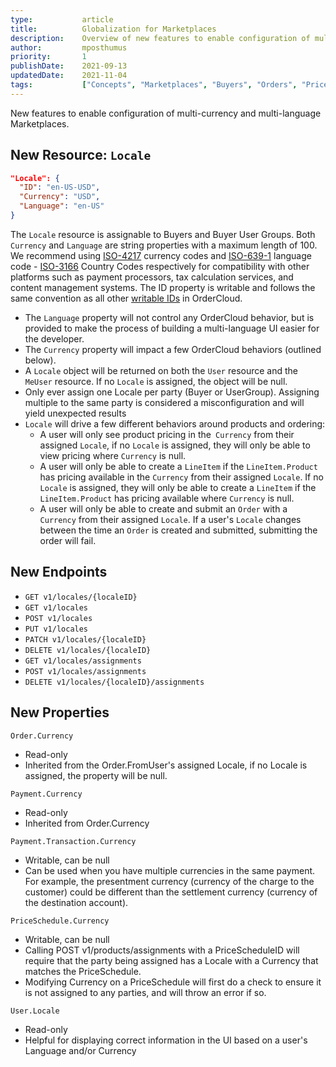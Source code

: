 ```yaml
---
type:           article
title:          Globalization for Marketplaces
description:    Overview of new features to enable configuration of multi-currency and multi-language Marketplaces.
author:         mposthumus
priority:       1
publishDate:    2021-09-13
updatedDate:    2021-11-04
tags:           ["Concepts", "Marketplaces", "Buyers", "Orders", "PriceSchedules"]
---
```


 New features to enable configuration of multi-currency and multi-language Marketplaces.

## New Resource: `Locale`
```json
"Locale": {
  "ID": "en-US-USD",
  "Currency": "USD",
  "Language": "en-US"
}
```
The `Locale` resource is assignable to Buyers and Buyer User Groups. Both `Currency` and `Language` are string properties with a maximum length of 100. We recommend using [ISO-4217](https://en.wikipedia.org/wiki/ISO_4217) currency codes and [ISO-639-1](https://en.wikipedia.org/wiki/ISO_639-1) language code - [ISO-3166](https://en.wikipedia.org/wiki/List_of_ISO_3166_country_codes) Country Codes respectively for compatibility with other platforms such as payment processors, tax calculation services, and content management systems. The ID property is writable and follows the same convention as all other [writable IDs](https://ordercloud.io/learn/ordercloud-basics/conventions#writeable-ids) in OrderCloud. 
- The `Language` property will not control any OrderCloud behavior, but is provided to make the process of building a multi-language UI easier for the developer. 
- The `Currency` property will impact a few OrderCloud behaviors (outlined below).
- A `Locale` object will be returned on both the `User` resource and the `MeUser` resource. If no `Locale` is assigned, the object will be null.
- Only ever assign one Locale per party (Buyer or UserGroup). Assigning multiple to the same party is considered a misconfiguration and will yield unexpected results
- `Locale` will drive a few different behaviors around products and ordering:
   - A user will only see product pricing in the` Currency` from their assigned `Locale`, if no `Locale` is assigned, they will only be able to view pricing where `Currency` is null.
   - A user will only be able to create a `LineItem` if the `LineItem.Product` has pricing available in the `Currency` from their assigned `Locale`. If no `Locale` is assigned, they will only be able to create a `LineItem` if the `LineItem.Product` has pricing available where `Currency` is null.
   - A user will only be able to create and submit an `Order` with a `Currency` from their assigned `Locale`. If a user's `Locale` changes between the time an `Order` is created and submitted, submitting the order will fail.

## New Endpoints
- `GET v1/locales/{localeID}`
- `GET v1/locales`
- `POST v1/locales`
- `PUT v1/locales`
- `PATCH v1/locales/{localeID}`
- `DELETE v1/locales/{localeID}`
- `GET v1/locales/assignments`
- `POST v1/locales/assignments`
- `DELETE v1/locales/{localeID}/assignments`

## New Properties
`Order.Currency`  
- Read-only
- Inherited from the Order.FromUser's assigned Locale, if no Locale is assigned, the property will be null.

`Payment.Currency`
- Read-only
- Inherited from Order.Currency

`Payment.Transaction.Currency`
- Writable, can be null
- Can be used when you have multiple currencies in the same payment. For example, the presentment currency (currency of the charge to the customer) could be different than the settlement currency (currency of the destination account).

`PriceSchedule.Currency`
- Writable, can be null
- Calling POST v1/products/assignments with a PriceScheduleID will require that the party being assigned has a Locale with a Currency that matches the PriceSchedule.
- Modifying Currency on a PriceSchedule will first do a check to ensure it is not assigned to any parties, and will throw an error if so.

`User.Locale`
- Read-only
- Helpful for displaying correct information in the UI based on a user's Language and/or Currency
